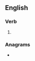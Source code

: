 ==English==

===Verb===
{{head|en|present participle}}

# {{present participle of|cascade|lang=en|nocat=1}}

===Anagrams===
* {{anagrams|en|a=aaccdgins|saccading}}